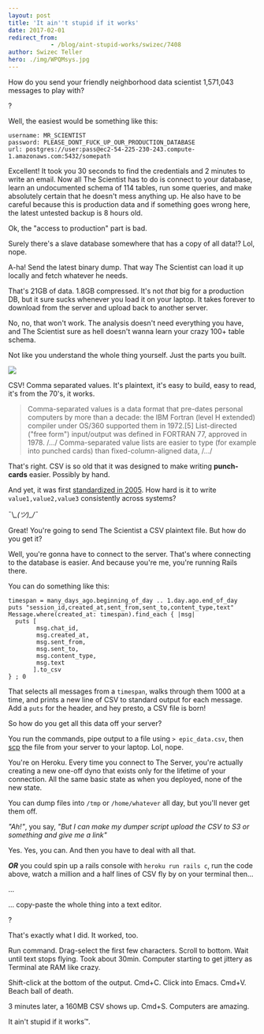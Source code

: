 ```yaml
---
layout: post
title: 'It ain''t stupid if it works'
date: 2017-02-01
redirect_from: 
            - /blog/aint-stupid-works/swizec/7408
author: Swizec Teller
hero: ./img/WPQMsys.jpg
---
```

How do you send your friendly neighborhood data scientist 1,571,043 messages to play with?



?



Well, the easiest would be something like this:



```
username: MR_SCIENTIST
password: PLEASE_DONT_FUCK_UP_OUR_PRODUCTION_DATABASE
url: postgres://user:pass@ec2-54-225-230-243.compute-1.amazonaws.com:5432/somepath
```



Excellent! It took you 30 seconds to find the credentials and 2 minutes to write an email. Now all The Scientist has to do is connect to your database, learn an undocumented schema of 114 tables, run some queries, and make absolutely certain that he doesn't mess anything up. He also have to be careful because this is production data and if something goes wrong here, the latest untested backup is 8 hours old.



Ok, the "access to production" part is bad.



Surely there's a slave database somewhere that has a copy of all data!? Lol, nope.



A-ha! Send the latest binary dump. That way The Scientist can load it up locally and fetch whatever he needs.



That's 21GB of data. 1.8GB compressed. It's not _that_ big for a production DB, but it sure sucks whenever you load it on your laptop. It takes forever to download from the server and upload back to another server.



No, no, that won't work. The analysis doesn't need everything you have, and The Scientist sure as hell doesn't wanna learn your crazy 100+ table schema.



Not like you understand the whole thing yourself. Just the parts you built.



![](./img/WPQMsys.jpg)



CSV! Comma separated values. It's plaintext, it's easy to build, easy to read, it's from the 70's, it works.



> Comma-separated values is a data format that pre-dates personal computers by more than a decade: the IBM Fortran (level H extended) compiler under OS/360 supported them in 1972.\[5] List-directed ("free form") input/output was defined in FORTRAN 77, approved in 1978. /.../ Comma-separated value lists are easier to type (for example into punched cards) than fixed-column-aligned data, /.../



That's right. CSV is so old that it was designed to make writing **punch-cards** easier. Possibly by hand.



And yet, it was first [standardized in 2005](https://en.wikipedia.org/wiki/Comma-separated_values#History). How hard is it to write `value1,value2,value3` consistently across systems?



¯\\_\_(ツ)\_/¯_



Great! You're going to send The Scientist a CSV plaintext file. But how do you get it?



Well, you're gonna have to connect to the server. That's where connecting to the database is easier. And because you're me, you're running Rails there.



You can do something like this:



```
timespan = many_days_ago.beginning_of_day .. 1.day.ago.end_of_day
puts "session_id,created_at,sent_from,sent_to,content_type,text"
Message.where(created_at: timespan).find_each { |msg|
  puts [
        msg.chat_id,
        msg.created_at,
        msg.sent_from,
        msg.sent_to,
        msg.content_type,
        msg.text
       ].to_csv
} ; 0
```



That selects all messages from a `timespan`, walks through them 1000 at a time, and prints a new line of CSV to standard output for each message. Add a `puts` for the header, and hey presto, a CSV file is born!



So how do you get all this data off your server?



You run the commands, pipe output to a file using `> epic_data.csv`, then [scp](https://en.wikipedia.org/wiki/Secure_copy) the file from your server to your laptop. Lol, nope.



You're on Heroku. Every time you connect to The Server, you're actually creating a new one-off dyno that exists only for the lifetime of your connection. All the same basic state as when you deployed, none of the new state.



You can dump files into `/tmp` or `/home/whatever` all day, but you'll never get them off.



_"Ah!"_, you say, _"But I can make my dumper script upload the CSV to S3 or something and give me a link"_



Yes. Yes, you can. And then you have to deal with all that.



**_OR_** you could spin up a rails console with `heroku run rails c`, run the code above, watch a million and a half lines of CSV fly by on your terminal then…



...



... copy-paste the whole thing into a text editor.



?



That's exactly what I did. It worked, too.



Run command. Drag-select the first few characters. Scroll to bottom. Wait until text stops flying. Took about 30min. Computer starting to get jittery as Terminal ate RAM like crazy.



Shift-click at the bottom of the output. Cmd+C. Click into Emacs. Cmd+V. Beach ball of death.



3 minutes later, a 160MB CSV shows up. Cmd+S. Computers are amazing.



It ain't stupid if it works™.